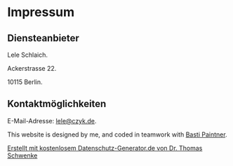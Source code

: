 
<main class="main">
  <h1>Impressum</h1>
  <h2 id="m46">Diensteanbieter</h2>
  <p>Lele Schlaich.</p>
  <p>Ackerstrasse 22.</p>
  <p>10115 Berlin.</p>
  <h2 id="m56">Kontaktmöglichkeiten</h2>
  <p>
    E-Mail-Adresse: <a href="mailto:lele@czyk.de">lele@czyk.de</a>.
  </p>
  <p>
    This website is designed by me, and coded in teamwork with <a target="_blank" href="//litc0.de">Basti Paintner</a>.
  </p>
  <p class="seal">
    <a
      href="https://datenschutz-generator.de/?l=de"
      title="Rechtstext von Dr. Schwenke - für weitere Informationen bitte anklicken."
      target="_blank"
      rel="noopener noreferrer nofollow"
    >
      Erstellt mit kostenlosem Datenschutz-Generator.de von Dr. Thomas Schwenke
    </a>
  </p>
  </main>
